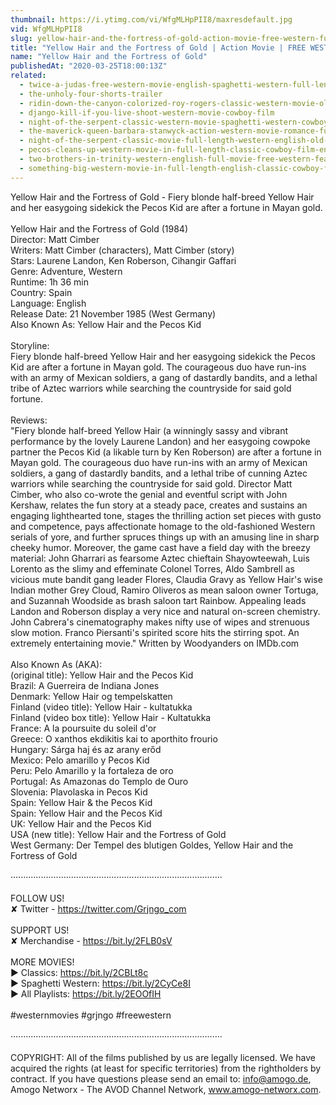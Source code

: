 ```yaml
---
thumbnail: https://i.ytimg.com/vi/WfgMLHpPII8/maxresdefault.jpg
vid: WfgMLHpPII8
slug: yellow-hair-and-the-fortress-of-gold-action-movie-free-western-full-length
title: "Yellow Hair and the Fortress of Gold | Action Movie | FREE WESTERN | Full Length"
name: "Yellow Hair and the Fortress of Gold"
publishedAt: "2020-03-25T18:00:13Z"
related:
  - twice-a-judas-free-western-movie-english-spaghetti-western-full-length
  - the-unholy-four-shorts-trailer
  - ridin-down-the-canyon-colorized-roy-rogers-classic-western-movie-old-west
  - django-kill-if-you-live-shoot-western-movie-cowboy-film
  - night-of-the-serpent-classic-western-movie-spaghetti-western-cowboy-film
  - the-maverick-queen-barbara-stanwyck-action-western-movie-romance-full-length
  - night-of-the-serpent-classic-movie-full-length-western-english-old-cowboy-movie
  - pecos-cleans-up-western-movie-in-full-length-classic-cowboy-film-english-free-movie
  - two-brothers-in-trinity-western-english-full-movie-free-western-feature-film-spaghetti-western
  - something-big-western-movie-in-full-length-english-classic-cowboy-film-free-full-westerns
---
```


Yellow Hair and the Fortress of Gold - Fiery blonde half-breed Yellow Hair and her easygoing sidekick the Pecos Kid are after a fortune in Mayan gold.<br />
<br />
Yellow Hair and the Fortress of Gold (1984)<br />
Director: Matt Cimber<br />
Writers: Matt Cimber (characters), Matt Cimber (story)<br />
Stars: Laurene Landon, Ken Roberson, Cihangir Gaffari<br />
Genre: Adventure, Western<br />
Runtime: 1h 36 min<br />
Country: Spain<br />
Language: English<br />
Release Date: 21 November 1985 (West Germany)<br />
Also Known As: Yellow Hair and the Pecos Kid<br />
<br />
Storyline: <br />
Fiery blonde half-breed Yellow Hair and her easygoing sidekick the Pecos Kid are after a fortune in Mayan gold. The courageous duo have run-ins with an army of Mexican soldiers, a gang of dastardly bandits, and a lethal tribe of Aztec warriors while searching the countryside for said gold fortune.<br />
<br />
Reviews:<br />
"Fiery blonde half-breed Yellow Hair (a winningly sassy and vibrant performance by the lovely Laurene Landon) and her easygoing cowpoke partner the Pecos Kid (a likable turn by Ken Roberson) are after a fortune in Mayan gold. The courageous duo have run-ins with an army of Mexican soldiers, a gang of dastardly bandits, and a lethal tribe of cunning Aztec warriors while searching the countryside for said gold. Director Matt Cimber, who also co-wrote the genial and eventful script with John Kershaw, relates the fun story at a steady pace, creates and sustains an engaging lighthearted tone, stages the thrilling action set pieces with gusto and competence, pays affectionate homage to the old-fashioned Western serials of yore, and further spruces things up with an amusing line in sharp cheeky humor. Moreover, the game cast have a field day with the breezy material: John Gharrari as fearsome Aztec chieftain Shayowteewah, Luis Lorento as the slimy and effeminate Colonel Torres, Aldo Sambrell as vicious mute bandit gang leader Flores, Claudia Gravy as Yellow Hair's wise Indian mother Grey Cloud, Ramiro Oliveros as mean saloon owner Tortuga, and Suzannah Woodside as brash saloon tart Rainbow. Appealing leads Landon and Roberson display a very nice and natural on-screen chemistry. John Cabrera's cinematography makes nifty use of wipes and strenuous slow motion. Franco Piersanti's spirited score hits the stirring spot. An extremely entertaining movie." Written by Woodyanders on IMDb.com<br />
<br />
Also Known As (AKA):<br />
(original title): Yellow Hair and the Pecos Kid<br />
Brazil: A Guerreira de Indiana Jones<br />
Denmark: Yellow Hair og tempelskatten<br />
Finland (video title): Yellow Hair - kultatukka<br />
Finland (video box title): Yellow Hair - Kultatukka<br />
France: A la poursuite du soleil d'or<br />
Greece: O xanthos ekdikitis kai to aporthito frourio<br />
Hungary: Sárga haj és az arany erőd<br />
Mexico: Pelo amarillo y Pecos Kid<br />
Peru: Pelo Amarillo y la fortaleza de oro<br />
Portugal: As Amazonas do Templo de Ouro<br />
Slovenia: Plavolaska in Pecos Kid<br />
Spain: Yellow Hair & the Pecos Kid<br />
Spain: Yellow Hair and the Pecos Kid<br />
UK: Yellow Hair and the Pecos Kid<br />
USA (new title): Yellow Hair and the Fortress of Gold<br />
West Germany: Der Tempel des blutigen Goldes, Yellow Hair and the Fortress of Gold<br />
<br />
····················································································<br />
<br />
FOLLOW US!<br />
✘ Twitter - https://twitter.com/Grjngo_com<br />
<br />
SUPPORT US!<br />
✘ Merchandise - https://bit.ly/2FLB0sV<br />
<br />
MORE MOVIES! <br />
► Classics: https://bit.ly/2CBLt8c <br />
► Spaghetti Western: https://bit.ly/2CyCe8I <br />
► All Playlists: https://bit.ly/2EOOfIH <br />
<br />
#westernmovies #grjngo #freewestern<br />
<br />
····················································································<br />
<br />
COPYRIGHT: All of the films published by us are legally licensed. We have acquired the rights (at least for specific territories) from the rightholders by contract. If you have questions please send an email to: info@amogo.de, Amogo Networx - The AVOD Channel Network, www.amogo-networx.com.